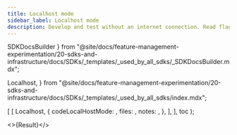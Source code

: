 ```yaml
---
title: Localhost mode
sidebar_label: Localhost mode
description: Develop and test without an internet connection. Read flag and segment definitions from a file.
---
```


  SDKDocsBuilder
} from "@site/docs/feature-management-experimentation/20-sdks-and-infrastructure/docs/SDKs/_templates/_used_by_all_sdks/_SDKDocsBuilder.mdx";

  Localhost,
} from "@site/docs/feature-management-experimentation/20-sdks-and-infrastructure/docs/SDKs/_templates/_used_by_all_sdks/index.mdx";



  [
    [
      Localhost,
      {
        codeLocalHostMode: <LocalhostMode />,
        files: <Files />,
        notes: <Notes />,
      },
    ],
  ],
  toc
);

<>{Result}</>
